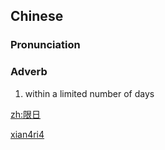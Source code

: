 ==Chinese==
{{zh-forms}}

===Pronunciation===
{{zh-pron
|m=xiànrì
|cat=adv
}}

===Adverb===
{{zh-adv}}

# {{lb|zh|literary}} within a limited number of days

[[Category:Mandarin literary terms|xian4ri4]]

[[zh:限日]]